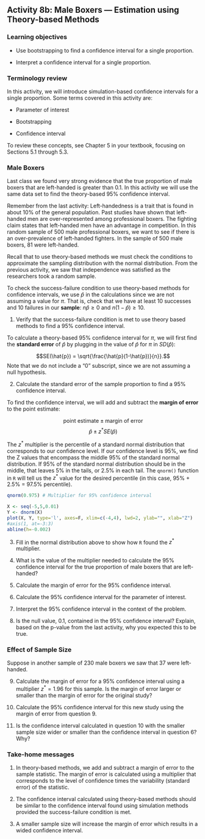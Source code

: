 ## Activity 8b:  Male Boxers --- Estimation using Theory-based Methods

\setstretch{1}

### Learning objectives

* Use bootstrapping to find a confidence interval for a single proportion.

* Interpret a confidence interval for a single proportion.

### Terminology review

In this activity, we will introduce simulation-based confidence intervals for a single proportion. Some terms covered in this activity are:

* Parameter of interest

* Bootstrapping

* Confidence interval

To review these concepts, see Chapter 5 in your textbook, focusing on Sections 5.1 through 5.3.

### Male Boxers

Last class we found very strong evidence that the true proportion of male boxers that are left-handed is greater than 0.1.  In this activity we will use the same data set to find the theory-based 95\% confidence interval.

Remember from the last activity: Left-handedness is a trait that is found in about 10\% of the general population. Past studies have shown that left-handed men are over-represented among professional boxers. The fighting claim states that left-handed men have an advantage in competition.  In this random sample of 500 male professional boxers, we want to see if there is an over-prevalence of left-handed fighters.  In the sample of 500 male boxers, 81 were left-handed.

Recall that to use theory-based methods we must check the conditions to approximate the sampling distribution with the normal distribution.  From the previous activity, we saw that independence was satisfied as the researchers took a random sample.

To check the success-failure condition to use theory-based methods for confidence intervals, we use $\hat{p}$ in the calculations since we are not assuming a value for $\pi$. That is, check that we have at least 10 successes and 10 failures in our **sample**:  $n\hat{p} \geq 0$  and $n(1-\hat{p}) \geq 10$.

1.  Verify that the success-failure condition is met to use theory based methods to find a 95\% confidence interval.  

\vspace{0.5in}

To calculate a theory-based 95\% confidence interval for $\pi$, we will first find the **standard error** of $\hat{p}$ by plugging in the value of $\hat{p}$ for $\pi$ in $SD(\hat{p})$:

$$SE(\hat{p}) = \sqrt{\frac{\hat{p}(1-\hat{p})}{n}}.$$
Note that we do not include a "0" subscript, since we are not assuming a null hypothesis. 

2.  Calculate the standard error of the sample proportion to find a 95\% confidence interval.

\vspace{0.5in}


To find the confidence interval, we will add and subtract the **margin of error** to the point estimate:

$$\text{point estimate}\pm\text{margin of error}$$
$$\hat{p}\pm z^* SE(\hat{p})$$

The $z^*$ multiplier is the percentile of a standard normal distribution that corresponds to our confidence level. If our confidence level is 95\%, we find the Z values that encompass the middle 95\% of the standard normal distribution.  If 95\% of the standard normal distribution should be in the middle, that leaves 5\% in the tails, or 2.5\% in each tail.  The `qnorm()` function in `R` will tell us the $z^*$ value for the desired percentile (in this case, 95\% + 2.5\% = 97.5\% percentile). 

```r
qnorm(0.975) # Multiplier for 95% confidence interval
```

```r
X <- seq(-5,5,0.01)
Y <- dnorm(X)
plot(X, Y, type='l', axes=F, xlim=c(-4,4), lwd=2, ylab="", xlab="Z")
#axis(1, at=-3:3)
abline(h=-0.002)
```

3. Fill in the normal distribution above to show how `R` found the $z^*$ multiplier.

\vspace{0.1in}

4.  What is the value of the multiplier needed to calculate the 95\% confidence interval for the true proportion of male boxers that are left-handed?

\vspace{1in}

5.  Calculate the margin of error for the 95\% confidence interval.

\vspace{1in}

6.  Calculate the 95\% confidence interval for the parameter of interest.

\vspace{0.5in}

7.  Interpret the 95\% confidence interval in the context of the problem.

\vspace{1in}

8. Is the null value, 0.1, contained in the 95\% confidence interval?  Explain, based on the p-value from the last activity, why you expected this to be true.

### Effect of Sample Size

Suppose in another sample of 230 male boxers we saw that 37 were left-handed.

9.  Calculate the margin of error for a 95\% confidence interval using a multiplier $z^* = 1.96$ for this sample.  Is the margin of error larger or smaller than the margin of error for the original study?

\vspace{0.5in}

10.  Calculate the 95\% confidence interval for this new study using the margin of error from question 9.  

\vspace{0.5in}

11.  Is the confidence interval calculated in question 10 with the smaller sample size wider or smaller than the confidence interval in question 6?  Why?


### Take-home messages

1.  In theory-based methods, we add and subtract a margin of error to the sample statistic.  The margin of error is calculated using a multiplier that corresponds to the level of confidence times the variability (standard error) of the statistic.

2. The confidence interval calculated using theory-based methods should be similar to the confidence interval found using simulation methods provided the success-failure condition is met.

3.  A smaller sample size will increase the margin of error which results in a wided confidence interval. 


\newpage